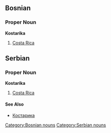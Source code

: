 ==Bosnian==
===Proper Noun===
'''Kostarika'''
#[[Costa Rica]]
[[Category:Bosnian nouns]]

==Serbian==
===Proper Noun===
'''Kostarika'''
#[[Costa Rica]]
[[Category:Serbian nouns]]
====See Also====
*[[Костарика]]